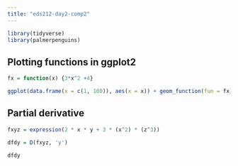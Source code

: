 ```yaml
---
title: "eds212-day2-comp2"
---
```


```r
library(tidyverse)
library(palmerpenguins)
```

## Plotting functions in ggplot2

```r
fx = function(x) {3*x^2 +4}

ggplot(data.frame(x = c(1, 100)), aes(x = x)) + geom_function(fun = fx)
```

## Partial derivative

```r
fxyz = expression(2 * x * y + 3 * (x^2) * (z^3))

dfdy = D(fxyz, 'y')

dfdy
```
